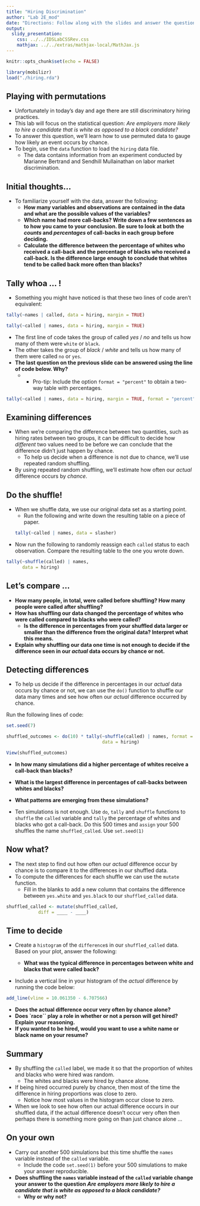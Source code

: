 ```yaml
---
title: "Hiring Discrimination"
author: "Lab 2E_mod"
date: "Directions: Follow along with the slides and answer the questions in **red** font in your journal."
output: 
  slidy_presentation: 
    css: ../../IDSLabCSSRev.css
    mathjax: ../../extras/mathjax-local/MathJax.js
---
```


```r
knitr::opts_chunk$set(echo = FALSE)
```

```r
library(mobilizr)
load("./hiring.rda")
```

## Playing with permutations

- Unfortunately in today's day and age there are still discriminatory hiring practices.
- This lab will focus on the statistical question: _Are employers more likely to hire a candidate that is white as opposed to a black candidate?_
- To answer this question, we'll learn how to use permuted data to gauge how likely an event occurs by chance.
- To begin, use the `data` function to load the `hiring` data file.
    - The data contains information from an experiment conducted by Marianne Bertrand and Sendhill Mullainathan on labor market discrimination.

## Initial thoughts...

- To familiarize yourself with the data, answer the following:
    - **How many variables and observations are contained in the data and what are the possible values of the variables?**
    - **Which name had more call-backs? Write down a few sentences as to how you came to your conclusion. Be sure to look at both the _counts_ and _percentages_ of call-backs in each group before deciding.**
    - **Calculate the difference between the percentage of whites who received a call-back and the percentage of blacks who received a call-back. Is the difference large enough to conclude that whites tend to be called back more often than blacks?**


## Tally whoa ... !

- Something you might have noticed is that these two lines of code aren't equivalent:
```r
tally(~names | called, data = hiring, margin = TRUE)

```

```r
tally(~called | names, data = hiring, margin = TRUE)
```

- The first line of code takes the group of called _yes_ / _no_  and tells us how many of them were `white` or `black`.
- The other takes the group of _black_ / _white_ and tells us how many of them were called `no` or `yes`.
- **The last question on the previous slide can be answered using the line of code below. Why?**
    - - Pro-tip: Include the option `format = "percent"` to obtain a two-way table with percentages.

```r
tally(~called | names, data = hiring, margin = TRUE, format = "percent")
```


## Examining differences

- When we're comparing the difference between two quantities, such as hiring rates between two groups, it can be difficult to decide how _different_ two values need to be before we can conclude that the difference didn't just happen by chance.
    - To help us decide when a difference is not due to chance, we'll use repeated random shuffling.
- By using repeated random shuffling, we'll estimate how often our _actual_ difference occurs by _chance_.


## Do the shuffle!

- When we shuffle data, we use our original data set as a starting point.
    - Run the following and write down the resulting table on a piece of paper.
```r
tally(~called | names, data = slasher)
```
- Now run the following to randomly reassign each `called` status to each observation. Compare the resulting table to the one you wrote down.
```r
tally(~shuffle(called) | names, 
      data = hiring)
```

## Let's compare ...

- **How many people, in total, were called before shuffling? How many people were called after shuffling?**
- **How has shuffling our data changed the percentage of whites who were called compared to blacks who were called?**
    - **Is the difference in percentages from your shuffled data larger or smaller than the difference from the original data? Interpret what this means.**
- **Explain why shuffling our data one time is not enough to decide if the difference seen in our _actual_ data occurs by chance or not.**

## Detecting differences

- To help us decide if the difference in percentages in our _actual_ data occurs by chance or not, we can use the `do()` function to shuffle our data many times and see how often our _actual_ difference occurred by chance.

Run the following lines of code:

```r
set.seed(7)
```

```r
shuffled_outcomes <- do(10) * tally(~shuffle(called) | names, format = "percent", 
                                    data = hiring)
```

```r
View(shuffled_outcomes)
```

- **In how many simulations did a higher percentage of whites receive a call-back than blacks?**
- **What is the largest difference in percentages of call-backs between whites and blacks?**
- **What patterns are emerging from these simulations?**

- Ten simulations is not enough. Use `do`, `tally` and `shuffle` functions to `shuffle` the `called` variable and `tally` the percentage of whites and blacks who got a call-back. Do this 500 times and  `assign` your 500 shuffles the name `shuffled_called`. Use `set.seed(1)`

## Now what?

- The next step to find out how often our _actual_ difference occur by chance is to compare it to the differences in our shuffled data.
- To compute the differences for each shuffle we can use the `mutate` function.
    - Fill in the blanks to add a new column that contains the difference between `yes.white` and `yes.black` to our `shuffled_called` data.
    
```r
shuffled_called <- mutate(shuffled_called, 
            diff = ____ - ____)
```


## Time to decide

- Create a `histogram` of the `difference`s in our `shuffled_called` data. Based on your plot, answer the following:

  - **What was the typical difference in percentages between white and blacks that were called back?**
    
- Include a vertical line in your histogram of the _actual_ difference by running the code below:

```r
add_line(vline = 10.061350 - 6.707566)
```

- **Does the actual difference occur very often by chance alone?**
- **Does `race`` play a role in whether or not a person will get hired? Explain your reasoning.**
- **If you wanted to be hired, would you want to use a white name or black name on your resume?**


## Summary

- By shuffling the `called` label, we made it so that the proportion of whites and blacks who were hired was random.
    - The whites and blacks were hired by chance alone.
- If being hired occurred purely by chance, then most of the time the difference in hiring proportions was close to zero.
    - Notice how most values in the histogram occur close to zero.
- When we look to see how often our actual difference occurs in our shuffled data, if the actual difference doesn't occur very often then perhaps there is something more going on than just chance alone ...


## On your own

- Carry out another 500 simulations but this time shuffle the `names` variable instead of the `called` variable. 
    - Include the code `set.seed(1)` before your 500 simulations to make your answer reproducible.
- **Does shuffling the `names` variable instead of the `called` variable change your answer to the question _Are employers more likely to hire a candidate that is white as opposed to a black candidate?_**
    - **Why or why not?**